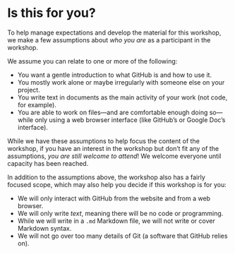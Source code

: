 # Is this for you? {#sec-is-this-for-you}

To help manage expectations and develop the material for this workshop,
we make a few assumptions about *who you are* as a participant in the
workshop.

We assume you can relate to one or more of the following:

-   You want a gentle introduction to what GitHub is and how to use it.
-   You mostly work alone or maybe irregularly with someone else on your
    project.
-   You write text in documents as the main activity of your work (not
    code, for example).
-   You are able to work on files---and are comfortable enough doing
    so---while only using a web browser interface (like GitHub's or
    Google Doc's interface).

While we have these assumptions to help focus the content of the
workshop, if you have an interest in the workshop but don't fit any of
the assumptions, *you are still welcome to attend*! We welcome everyone
until capacity has been reached.

In addition to the assumptions above, the workshop also has a fairly
focused scope, which may also help you decide if this workshop is for
you:

-   We will only interact with GitHub from the website and from a web
    browser.
-   We will only write *text*, meaning there will be no code or
    programming.
-   While we will write in a `.md` Markdown file, we will not write or
    cover Markdown syntax.
-   We will not go over too many details of Git (a software that GitHub
    relies on).
